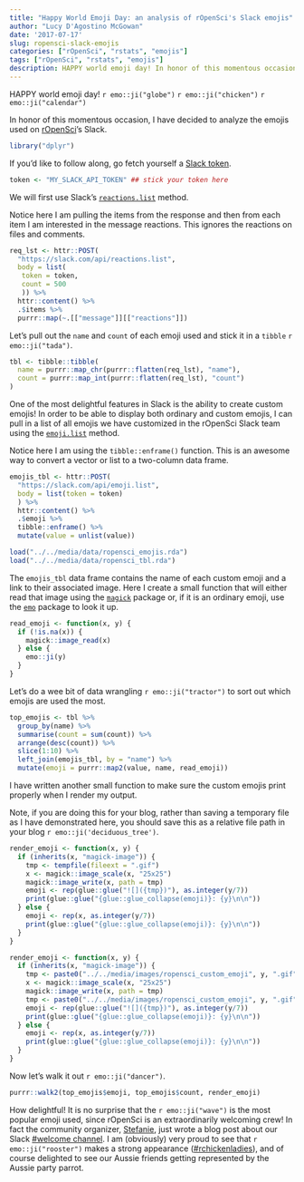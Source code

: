 ```yaml
---
title: "Happy World Emoji Day: an analysis of rOpenSci's Slack emojis"
author: "Lucy D'Agostino McGowan"
date: '2017-07-17'
slug: ropensci-slack-emojis
categories: ["rOpenSci", "rstats", "emojis"]
tags: ["rOpenSci", "rstats", "emojis"]
description: HAPPY world emoji day! In honor of this momentous occasion, I have decided to analyze the emojis used on rOpenSci's Slack.
---
```


HAPPY world emoji day! `r emo::ji("globe")` `r emo::ji("chicken")` `r emo::ji("calendar")`

In honor of this momentous occasion, I have decided to analyze the emojis used on [rOpenSci](https://ropensci.org)'s Slack. 

```r
library("dplyr")
```

::: column-margin
If you'd like to follow along, go fetch yourself a [Slack token](https://api.slack.com/tokens).
:::

```r
token <- "MY_SLACK_API_TOKEN" ## stick your token here
```

We will first use Slack's [`reactions.list`](https://api.slack.com/methods/reactions.list) method.

::: column-margin
Notice here I am pulling the items from the response and then from each item I am interested in the message reactions. This ignores the reactions on files and comments.
:::

```r
req_lst <- httr::POST(
  "https://slack.com/api/reactions.list",
  body = list(
   token = token,
   count = 500
   )) %>%
  httr::content() %>%
  .$items %>%
  purrr::map(~.[["message"]][["reactions"]])
```

Let's pull out the `name` and `count` of each emoji used and stick it in a `tibble` `r emo::ji("tada")`. 
```r
tbl <- tibble::tibble(
  name = purrr::map_chr(purrr::flatten(req_lst), "name"),
  count = purrr::map_int(purrr::flatten(req_lst), "count")
)
```

One of the most delightful features in Slack is the ability to create custom emojis! In order to be able to display both ordinary and custom emojis, I can pull in a list of all emojis we have customized in the rOpenSci Slack team using the [`emoji.list`](https://api.slack.com/methods/emoji.list) method.

::: column-margin
Notice here I am using the `tibble::enframe()` function. This is an awesome way to convert a vector or list to a two-column data frame.
:::

```r
emojis_tbl <- httr::POST(
  "https://slack.com/api/emoji.list",
  body = list(token = token)
  ) %>%
  httr::content() %>%
  .$emoji %>%
  tibble::enframe() %>%
  mutate(value = unlist(value))
```

```r
load("../../media/data/ropensci_emojis.rda")
load("../../media/data/ropensci_tbl.rda")
```

The `emojis_tbl` data frame contains the name of each custom emoji and a link to their associated image. Here I create a small function that will either read that image using the [`magick`](https://github.com/ropensci/magick) package or, if it is an ordinary emoji, use the [`emo`](https://github.com/hadley/emo) package to look it up.

```r
read_emoji <- function(x, y) {
  if (!is.na(x)) {
    magick::image_read(x)
  } else {
    emo::ji(y)
  }
}
```

Let's do a wee bit of data wrangling `r emo::ji("tractor")` to sort out which emojis are used the most.

```r
top_emojis <- tbl %>%
  group_by(name) %>%
  summarise(count = sum(count)) %>%
  arrange(desc(count)) %>%
  slice(1:10) %>%
  left_join(emojis_tbl, by = "name") %>%
  mutate(emoji = purrr::map2(value, name, read_emoji))
```

I have written another small function to make sure the custom emojis print properly when I render my output.

::: column-margin
Note, if you are doing this for your blog, rather than saving a temporary file as I have demonstrated here, you should save this as a relative file path in your blog `r emo::ji('deciduous_tree')`.
:::

```r
render_emoji <- function(x, y) {
  if (inherits(x, "magick-image")) {
    tmp <- tempfile(fileext = ".gif")
    x <- magick::image_scale(x, "25x25")
    magick::image_write(x, path = tmp)
    emoji <- rep(glue::glue("![]({tmp})"), as.integer(y/7))
    print(glue::glue("{glue::glue_collapse(emoji)}: {y}\n\n"))
  } else {
    emoji <- rep(x, as.integer(y/7))
    print(glue::glue("{glue::glue_collapse(emoji)}: {y}\n\n"))
  }
}
```

```r
render_emoji <- function(x, y) {
  if (inherits(x, "magick-image")) {
    tmp <- paste0("../../media/images/ropensci_custom_emoji", y, ".gif")
    x <- magick::image_scale(x, "25x25")
    magick::image_write(x, path = tmp)
    tmp <- paste0("../../media/images/ropensci_custom_emoji", y, ".gif")
    emoji <- rep(glue::glue("![]({tmp})"), as.integer(y/7))
    print(glue::glue("{glue::glue_collapse(emoji)}: {y}\n\n"))
  } else {
    emoji <- rep(x, as.integer(y/7))
    print(glue::glue("{glue::glue_collapse(emoji)}: {y}\n\n"))
  }
}
```

Now let's walk it out `r emo::ji("dancer")`.

```r
purrr::walk2(top_emojis$emoji, top_emojis$count, render_emoji)
```

How delightful! It is no surprise that the `r emo::ji("wave")` is the most popular emoji used, since rOpenSci is an extraordinarily welcoming crew! In fact the community organizer, [Stefanie](https://twitter.com/StefanieButland), just wrote a blog post about our Slack [#welcome channel](https://blog.trelliscience.com/the-value-of-welcome/). I am (obviously) very proud to see that `r emo::ji("rooster")` makes a strong appearance ([#rchickenladies](https://twitter.com/search?src=typd&q=%23rchickenladies)), and of course delighted to see our Aussie friends getting represented by the Aussie party parrot. 

